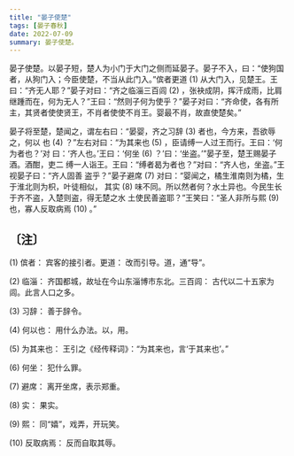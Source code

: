 ```yaml
---
title: "晏子使楚"
tags: [晏子春秋]
date: 2022-07-09
summary: 晏子使楚。
---
```


晏子使楚。以晏子短，楚人为小门于大门之侧而延晏子。晏子不入，曰：“使狗国者，从狗门入；今臣使楚，不当从此门入。”傧者更道 (1) 从大门入，见楚王。王曰：“齐无人耶？”晏子对曰：“齐之临淄三百闾 (2) ，张袂成阴，挥汗成雨，比肩继踵而在，何为无人？”王曰：“然则子何为使乎？”晏子对曰：“齐命使，各有所主，其贤者使使贤王，不肖者使使不肖王。婴最不肖，故直使楚矣。”

晏子将至楚，楚闻之，谓左右曰：“晏婴，齐之习辞 (3) 者也，今方来，吾欲辱之，何以
也 (4) ？”左右对曰：“为其来也 (5) ，臣请缚一人过王而行。王曰：‘何为者也？’对
曰：‘齐人也。’王曰：‘何坐 (6) ？’曰：‘坐盗。’”晏子至，楚王赐晏子酒。酒酣，吏二
缚一人诣王。王曰：“缚者曷为者也？”对曰：“齐人也，坐盗。”王视晏子曰：“齐人固善
盗乎？”晏子避席 (7) 对曰：“婴闻之，橘生淮南则为橘，生于淮北则为枳，叶徒相似，
其实 (8) 味不同。所以然者何？水土异也。今民生长于齐不盗，入楚则盗，得无楚之水
土使民善盗耶？”王笑曰：“圣人非所与熙 (9) 也，寡人反取病焉 (10) 。”

## 〔注〕　

(1) 傧者： 宾客的接引者。更道： 改而引导。道，通“导”。

(2) 临淄： 齐国都城，故址在今山东淄博市东北。三百闾： 古代以二十五家为闾。此言人口之多。

(3) 习辞： 善于辞令。

(4) 何以也： 用什么办法。以，用。

(5) 为其来也： 王引之《经传释词》：“为其来也，言‘于其来也’。”

(6) 何坐： 犯什么罪。

(7) 避席： 离开坐席，表示郑重。

(8) 实： 果实。

(9) 熙： 同“嬉”，戏弄，开玩笑。

(10) 反取病焉： 反而自取其辱。

